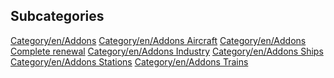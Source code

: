 
== Subcategories ==
[[Category/en/Addons]]
[[Category/en/Addons Aircraft]]
[[Category/en/Addons Complete renewal]]
[[Category/en/Addons Industry]]
[[Category/en/Addons Ships]]
[[Category/en/Addons Stations]]
[[Category/en/Addons Trains]]
